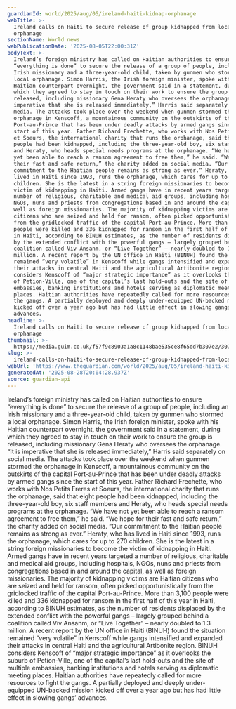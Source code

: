 ```yaml
---
guardianId: world/2025/aug/05/ireland-haiti-kidnap-orphanage
webTitle: >-
  Ireland calls on Haiti to secure release of group kidnapped from local
  orphanage
sectionName: World news
webPublicationDate: '2025-08-05T22:00:31Z'
bodyText: >-
  Ireland’s foreign ministry has called on Haitian authorities to ensure
  “everything is done” to secure the release of a group of people, including an
  Irish missionary and a three-year-old child, taken by gunmen who stormed a
  local orphanage. Simon Harris, the Irish foreign minister, spoke with his
  Haitian counterpart overnight, the government said in a statement, during
  which they agreed to stay in touch on their work to ensure the group is
  released, including missionary Gena Heraty who oversees the orphanage. “It is
  imperative that she is released immediately,” Harris said separately on social
  media. The attacks took place over the weekend when gunmen stormed the
  orphanage in Kenscoff, a mountainous community on the outskirts of the capital
  Port-au-Prince that has been under deadly attacks by armed gangs since the
  start of this year. Father Richard Frechette, who works with Nos Petits Freres
  et Soeurs, the international charity that runs the orphanage, said that eight
  people had been kidnapped, including the three-year-old boy, six staff members
  and Heraty, who heads special needs programs at the orphanage. “We have not
  yet been able to reach a ransom agreement to free them,” he said. “We hope for
  their fast and safe return,” the charity added on social media. “Our
  commitment to the Haitian people remains as strong as ever.” Heraty, who has
  lived in Haiti since 1993, runs the orphanage, which cares for up to 270
  children. She is the latest in a string foreign missionaries to become the
  victim of kidnapping in Haiti. Armed gangs have in recent years targeted a
  number of religious, charitable and medical aid groups, including hospitals,
  NGOs, nuns and priests from congregations based in and around the capital, as
  well as foreign missionaries. The majority of kidnapping victims are Haitian
  citizens who are seized and held for ransom, often picked opportunistically
  from the gridlocked traffic of the capital Port-au-Prince. More than 3,100
  people were killed and 336 kidnapped for ransom in the first half of this year
  in Haiti, according to BINUH estimates, as the number of residents displaced
  by the extended conflict with the powerful gangs – largely grouped behind a
  coalition called Viv Ansanm, or “Live Together” – nearly doubled to 1.3
  million. A recent report by the UN office in Haiti (BINUH) found the situation
  remained “very volatile” in Kenscoff while gangs intensified and expanded
  their attacks in central Haiti and the agricultural Artibonite region. BINUH
  considers Kenscoff of “major strategic importance” as it overlooks the suburb
  of Petion-Ville, one of the capital’s last hold-outs and the site of multiple
  embassies, banking institutions and hotels serving as diplomatic meeting
  places. Haitian authorities have repeatedly called for more resources to fight
  the gangs. A partially deployed and deeply under-equipped UN-backed mission
  kicked off over a year ago but has had little effect in slowing gangs’
  advances.
headline: >-
  Ireland calls on Haiti to secure release of group kidnapped from local
  orphanage
thumbnail: >-
  https://media.guim.co.uk/f57f9c8903a1a8c1148bae535ce8f65dd7b307e2/307_0_5329_4266/500.jpg
slug: >-
  ireland-calls-on-haiti-to-secure-release-of-group-kidnapped-from-local-orphanage
webUrl: 'https://www.theguardian.com/world/2025/aug/05/ireland-haiti-kidnap-orphanage'
generatedAt: '2025-08-28T20:04:28.937Z'
source: guardian-api
---
```

Ireland’s foreign ministry has called on Haitian authorities to ensure “everything is done” to secure the release of a group of people, including an Irish missionary and a three-year-old child, taken by gunmen who stormed a local orphanage. Simon Harris, the Irish foreign minister, spoke with his Haitian counterpart overnight, the government said in a statement, during which they agreed to stay in touch on their work to ensure the group is released, including missionary Gena Heraty who oversees the orphanage. “It is imperative that she is released immediately,” Harris said separately on social media. The attacks took place over the weekend when gunmen stormed the orphanage in Kenscoff, a mountainous community on the outskirts of the capital Port-au-Prince that has been under deadly attacks by armed gangs since the start of this year. Father Richard Frechette, who works with Nos Petits Freres et Soeurs, the international charity that runs the orphanage, said that eight people had been kidnapped, including the three-year-old boy, six staff members and Heraty, who heads special needs programs at the orphanage. “We have not yet been able to reach a ransom agreement to free them,” he said. “We hope for their fast and safe return,” the charity added on social media. “Our commitment to the Haitian people remains as strong as ever.” Heraty, who has lived in Haiti since 1993, runs the orphanage, which cares for up to 270 children. She is the latest in a string foreign missionaries to become the victim of kidnapping in Haiti. Armed gangs have in recent years targeted a number of religious, charitable and medical aid groups, including hospitals, NGOs, nuns and priests from congregations based in and around the capital, as well as foreign missionaries. The majority of kidnapping victims are Haitian citizens who are seized and held for ransom, often picked opportunistically from the gridlocked traffic of the capital Port-au-Prince. More than 3,100 people were killed and 336 kidnapped for ransom in the first half of this year in Haiti, according to BINUH estimates, as the number of residents displaced by the extended conflict with the powerful gangs – largely grouped behind a coalition called Viv Ansanm, or “Live Together” – nearly doubled to 1.3 million. A recent report by the UN office in Haiti (BINUH) found the situation remained “very volatile” in Kenscoff while gangs intensified and expanded their attacks in central Haiti and the agricultural Artibonite region. BINUH considers Kenscoff of “major strategic importance” as it overlooks the suburb of Petion-Ville, one of the capital’s last hold-outs and the site of multiple embassies, banking institutions and hotels serving as diplomatic meeting places. Haitian authorities have repeatedly called for more resources to fight the gangs. A partially deployed and deeply under-equipped UN-backed mission kicked off over a year ago but has had little effect in slowing gangs’ advances.
